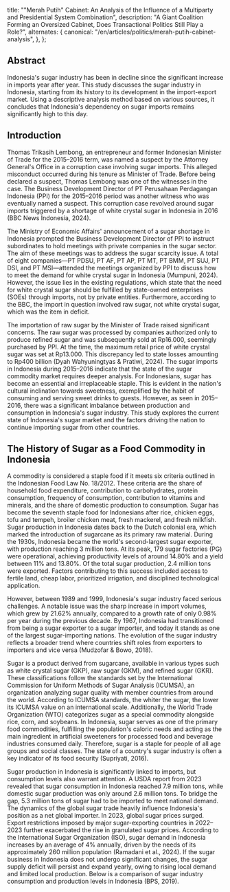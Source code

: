   title: "\"Merah Putih\" Cabinet: An Analysis of the Influence of a Multiparty and Presidential System Combination",
  description: "A Giant Coalition Forming an Oversized Cabinet, Does Transactional Politics Still Play a Role?",
  alternates: {
    canonical: "/en/articles/politics/merah-putih-cabinet-analysis",
  },
};

## Abstract

Indonesia's sugar industry has been in decline since the significant increase in imports year after year. 
This study discusses the sugar industry in Indonesia, starting from its history to its development in the import-export market. 
Using a descriptive analysis method based on various sources, it concludes that Indonesia's dependency on sugar imports remains significantly high to this day.

## Introduction

Thomas Trikasih Lembong, an entrepreneur and former Indonesian Minister of Trade for the 2015–2016 term, 
was named a suspect by the Attorney General's Office in a corruption case involving sugar imports. 
This alleged misconduct occurred during his tenure as Minister of Trade. Before being declared a suspect, 
Thomas Lembong was one of the witnesses in the case. The Business Development Director of PT 
Perusahaan Perdagangan Indonesia (PPI) for the 2015–2016 period was another witness who was eventually named a suspect. 
This corruption case revolved around sugar imports triggered by a shortage of white crystal sugar in Indonesia in 2016 (BBC News Indonesia, 2024).

The Ministry of Economic Affairs' announcement of a sugar shortage in Indonesia prompted the Business Development 
Director of PPI to instruct subordinates to hold meetings with private companies in the sugar sector. 
The aim of these meetings was to address the sugar scarcity issue. A total of eight companies—PT PDSU, 
PT AF, PT AP, PT MT, PT BMM, PT SUJ, PT DSI, and PT MSI—attended the meetings organized by PPI to discuss 
how to meet the demand for white crystal sugar in Indonesia (Mumpuni, 2024). However, the issue lies in the existing regulations, 
which state that the need for white crystal sugar should be fulfilled by state-owned enterprises (SOEs) through imports, 
not by private entities. Furthermore, according to the BBC, the import in question involved raw sugar, not white crystal sugar, which was the item in deficit.

The importation of raw sugar by the Minister of Trade raised significant concerns. The raw sugar was processed by 
companies authorized only to produce refined sugar and was subsequently sold at $\text{Rp}16.000$, seemingly purchased by PPI. 
At the time, the maximum retail price of white crystal sugar was set at $\text{Rp}13.000$. This discrepancy led to state losses 
amounting to $\text{Rp}400\text{ billion}$ (Dyah Wahyuningtyas & Pratiwi, 2024). The sugar imports in Indonesia during 2015–2016 
indicate that the state of the sugar commodity market requires deeper analysis. For Indonesians, sugar has become 
an essential and irreplaceable staple. This is evident in the nation's cultural inclination towards sweetness, 
exemplified by the habit of consuming and serving sweet drinks to guests. However, as seen in 2015–2016, 
there was a significant imbalance between production and consumption in Indonesia's sugar industry. 
This study explores the current state of Indonesia's sugar market and the factors driving the nation to continue importing sugar from other countries.

## The History of Sugar as a Food Commodity in Indonesia

A commodity is considered a staple food if it meets six criteria outlined in the Indonesian Food Law No. 18/2012. 
These criteria are the share of household food expenditure, contribution to carbohydrates, protein consumption, 
frequency of consumption, contribution to vitamins and minerals, and the share of domestic production to consumption. 
Sugar has become the seventh staple food for Indonesians after rice, chicken eggs, tofu and tempeh, broiler chicken meat, 
fresh mackerel, and fresh milkfish. Sugar production in Indonesia dates back to the Dutch colonial era, 
which marked the introduction of sugarcane as its primary raw material. During the 1930s, Indonesia became the 
world's second-largest sugar exporter, with production reaching $3\text{ million }\text{tons}$. At its peak, $179$ sugar factories 
(PG) were operational, achieving productivity levels of around $14.80\%$ and a yield between $11\%$ and $13.80\%$. Of the 
total sugar production, $2.4 \text{ million }\text{tons}$ were exported. Factors contributing to this success included access to 
fertile land, cheap labor, prioritized irrigation, and disciplined technological application.

However, between 1989 and 1999, Indonesia's sugar industry faced serious challenges. A notable issue was the sharp increase in import volumes, 
which grew by $21.62\%$ annually, compared to a growth rate of only $0.98\%$ per year during the previous decade. By 1967, Indonesia had transitioned 
from being a sugar exporter to a sugar importer, and today it stands as one of the largest sugar-importing nations. 
The evolution of the sugar industry reflects a broader trend where countries shift roles from exporters to importers and vice versa (Mudzofar & Bowo, 2018).

Sugar is a product derived from sugarcane, available in various types such as white crystal sugar (GKP), raw sugar (GKM), and refined sugar (GKR). 
These classifications follow the standards set by the International Commission for Uniform Methods of Sugar Analysis (ICUMSA), an organization 
analyzing sugar quality with member countries from around the world. According to ICUMSA standards, the whiter the sugar, the lower its ICUMSA 
value on an international scale. Additionally, the World Trade Organization (WTO) categorizes sugar as a special commodity alongside rice, corn, 
and soybeans. In Indonesia, sugar serves as one of the primary food commodities, fulfilling the population's caloric needs and acting as the main 
ingredient in artificial sweeteners for processed food and beverage industries consumed daily. Therefore, sugar is a staple for people of all age 
groups and social classes. The state of a country's sugar industry is often a key indicator of its food security (Supriyati, 2016).

Sugar production in Indonesia is significantly linked to imports, but consumption levels also warrant attention. A USDA report from 2023 
revealed that sugar consumption in Indonesia reached $7.9 \text{ million } \text{tons}$, while domestic sugar production was only around $2.6 \text{ million } \text{tons}$. 
To bridge the gap, $5.3 \text{ million } \text{tons}$ of sugar had to be imported to meet national demand. The dynamics of the global sugar trade heavily 
influence Indonesia's position as a net global importer. In 2023, global sugar prices surged. Export restrictions imposed by major sugar-exporting 
countries in 2022–2023 further exacerbated the rise in granulated sugar prices. According to the International Sugar Organization (ISO), 
sugar demand in Indonesia increases by an average of $4\%$ annually, driven by the needs of its approximately $260\text{ million}$ population 
(Ramadani et al., 2024). If the sugar business in Indonesia does not undergo significant changes, the sugar supply deficit will persist 
and expand yearly, owing to rising local demand and limited local production. Below is a comparison of sugar industry consumption and 
production levels in Indonesia (BPS, 2019).
